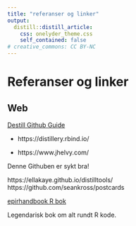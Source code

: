 ```yaml
---
title: "referanser og linker"
output:
  distill::distill_article:
    css: onelyder_theme.css
    self_contained: false
# creative_commons: CC BY-NC
---
```


# Referanser og linker

## Web

[Destill Github Guide](https://github.com/jhelvy/distillery){.uri}

- https://distillery.rbind.io/

- https://www.jhelvy.com/

Denne Githuben er sykt bra!

https://ellakaye.github.io/distilltools/
https://github.com/seankross/postcards

[epirhandbook R bok](https://epirhandbook.com/en/index.html)

Legendarisk bok om alt rundt R kode.
